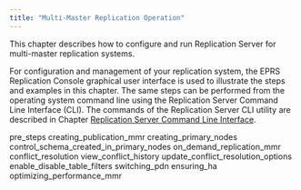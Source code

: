 ```yaml
---
title: "Multi-Master Replication Operation"
---
```


<div id="mmr_operation" class="registered_link"></div>

This chapter describes how to configure and run Replication Server for multi-master replication systems.

For configuration and management of your replication system, the EPRS Replication Console graphical user interface is used to illustrate the steps and examples in this chapter. The same steps can be performed from the operating system command line using the Replication Server Command Line Interface (CLI). The commands of the Replication Server CLI utility are described in Chapter [Replication Server Command Line Interface](../08_xdb_cli/#xdb_cli).

<div class="toctree" maxdepth="4">

pre_steps creating_publication_mmr creating_primary_nodes control_schema_created_in_primary_nodes on_demand_replication_mmr conflict_resolution view_conflict_history update_conflict_resolution_options enable_disable_table_filters switching_pdn ensuring_ha optimizing_performance_mmr

</div>
